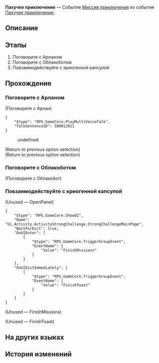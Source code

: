 {{Дополнить|Диалоги.}}
{{Миссия Инфобокс
|id              = 8016301
|Название        = 
|Изображение     = Миссия Освоения Пахучее приключение.png
|Тип             = Миссия приключения
|События         = Пахучее приключение
|Глава           = 
|Условия         = Завершена [[Миссия Освоения]] ''[[Тишина галактики]]''
|Персонажи       = Арлан; Облакобот; Первопроходец
|СтартЛокация    = Главная контрольная зона
|Мир             = Космическая станция «Герта»
|Локации         = Главная контрольная зона
|Предыдущая      = 
|Следующая       = ???
|Награды         = Кредиты*5 000
}}
'''Пахучее приключение''' — Событие [[Миссия приключения]] из события [[Пахучее приключение]].

==Описание==
{{Описание|<!--официальное описание из Перекрёстка судеб-->}}

==Этапы==
# Поговорите с Арланом
# Поговорите с Облакоботом
# Повзаимодействуйте с криогенной капсулой

==Прохождение==
{{Дополнить}}

{{Диалог Конец}}

===Поговорите с Арланом===
{{Описание миссии|локация=Зона поддержки|Кажется, на космической станции вновь возникли проблемы. Арлан просит вас помочь. Но на этот раз «виновник» выглядит весьма подозрительно. Может ли такая милота принести вред? Вы растеряны, но Арлан попросил вас о помощи, поэтому стоит откликнуться...}}
{{Диалог Начало}}

;(Поговорите с Арлан)
<pre>{
	"$type": "RPG.GameCore.PlayMultiVoiceTalk",
	"TalkSentenceID": 500012021
}</pre>
<!--Unknown TalkSentence: 500012002-->
:{{Диалог}} undefined
<!--Unknown TalkSentence: 816170002-->
<!--Unknown TalkSentence: 816170003-->
;(Return to previous option selection)
;(Return to previous option selection)
{{Диалог Конец}}

===Поговорите с Облакоботом===
{{Описание миссии|локация=Базовая зона|Облакобот отвечает за синхронизацию мыслей тестировщика с облаком. Вы соглашаетесь принять участие в испытании Отдела экологии.}}
{{Диалог Начало}}

;(Поговорите с Облакобот)
<!--Unknown TalkSentence: 816170101-->
<!--Unknown TalkSentence: 816170102-->
<!--Unknown TalkSentence: 816170103-->
<!--Unknown TalkSentence: 816170104-->
<!--Unknown TalkSentence: 816170105-->
{{Диалог Конец}}

===Повзаимодействуйте с криогенной капсулой===
{{Описание миссии|локация=Базовая зона|Облакобот предлагает вам лечь в криогенную капсулу. Вы немного нервничаете, не зная, с чем столкнётесь... Кстати, а где кнопка для выхода из капсулы?}}
{{Диалог Начало}}
;(Unused &mdash; OpenPanel)
<pre>{
	"$type": "RPG.GameCore.ShowUI",
	"Name": "Ui.Activity.ActivityStrongChallenge.StrongChallengeMainPage",
	"WaitForExit": true,
	"OnUIEnter": [
		{
			"$type": "RPG.GameCore.TriggerGroupEvent",
			"EventName": {
				"Value": "FinishMissions"
			}
		}
	],
	"OnUIExitImmediately": [
		{
			"$type": "RPG.GameCore.TriggerGroupEvent",
			"EventName": {
				"Value": "FinishToast"
			}
		}
	]
}</pre>

;(Unused &mdash; FinishMissions)


;(Unused &mdash; FinishToast)

{{Диалог Конец}}

==На других языках==
{{На других языках
|en   = Virtual Scentventure
|zhs  = 虚境味探
|zht  = 虛境味探
|ja   = 仮想の味に酔いしれて
|ko   = 가상세계 후각 탐험
|es   = Aventura aromática
|fr   = Aventure sensovirtuelle
|ru   = Пахучее приключение
|th   = ตะลุยกลิ่นพิศวง
|vi   = Mùi Hương Ảo Giác
|de   = Aromabenteuer
|id   = Petualangan Aroma Virtual
|pt   = Aventura Olfativa Virtual
}}

==История изменений==
{{История изменений|2.7}}
